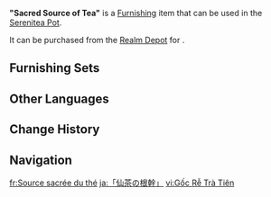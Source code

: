 {{Furnishing Infobox
|id             = 372600
|image          = Item Sacred Source of Tea.png
|category       = Landform
|subcategory    = Large Shrub
|quality        = 3
|adeptal_energy = 20
|load           = 50
|reduced_load   = 50
|description    = A type of tea tree with green leaves that can be found in [[Qiaoying Village]]. The [[Chenyu Adeptea]] of the Vale, renowned throughout [[Teyvat]], is largely harvested from this species.<br>It is said that tea trees have very stringent requirements for their healthy growth. [[Amurta]] researchers have tried many times to transplant them to [[Sumeru]], but they have all failed due to lacking suitable water and soil. Fortunately, this is no trouble at all for a Realm Within that can nourish all things.
|mention        = Amurta
|source1        = Realm Depot
}}
'''"Sacred Source of Tea"''' is a [[Furnishing]] item that can be used in the [[Serenitea Pot]].

It can be purchased from the [[Realm Depot]] for {{Item|Realm Currency|24|x=80}}.

==Furnishing Sets==
{{Craft Usage|type=Furnishing Set}}

==Other Languages==
{{Other Languages
|en      = "Sacred Source of Tea"
|zhs     = 「仙茗本根」
|zhs_rm  = 
|zht     = 「仙茗本根」
|zht_rm  = 
|zh_tl   = 
|ja      = 「仙茶の根幹」
|ja_rm   = "Sencha no Konkan"{{Assumed}}
|ja_tl   = "Source of Adeptal Tea"
|ko      = 「선잎의 근본」
|ko_rm   = 
|ko_tl   = 
|es      = Mata de té adéptico
|es_tl   = Adeptal Tea Bush
|fr      = Source sacrée du thé
|fr_tl   = Sacred Source of Tea
|ru      = «Священный чайный источник»
|ru_tl   = 
|th      = "รากเหง้าชาเซียน"
|th_rm   = 
|th_tl   = 
|vi      = Gốc Rễ Trà Tiên
|vi_tl   = 
|de      = „Quelle des Adeptentees“
|de_tl   = "Source of Adeptus Tea"
|id      = "Asal Mula Teh yang Suci"
|id_tl   = "The Origin of the Sacred Tea"
|pt      = Fonte Sagrada do Chá
|pt_tl   = 
|tr      = "Çayın Kutsal Kaynağı"
|tr_tl   = 
|it      = Fonte sacra del tè
|it_tl   = Sacred Source of Tea
}}

==Change History==
{{Change History|4.5}}

==Navigation==
{{Furnishing Navbox|exterior}}

[[fr:Source sacrée du thé]]
[[ja:「仙茶の根幹」]]
[[vi:Gốc Rễ Trà Tiên]]